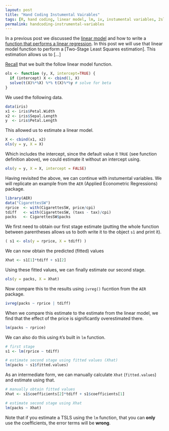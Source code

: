 ```yaml
---
layout: post
title: "Hand Coding Instumental Vairables"
tags: [R, hand coding, linear model, lm, iv, instumental variables, 2sls, tsls]
permalink: handcoding-instrumental-variables
---
```


In a previous post we discussed the [linear model](/handcoding-lm)
and how to write a [function that performs a linear regression](/handcoding-lm-function).
In this post we will use that linear model function to perform a [Two-Stage Least Squares estimation].
This estimation allows us to [...]

[Recall](/handcoding-lm-function) that we built the follow linear model function.

```r
ols <- function (y, X, intercept=TRUE) {
  if (intercept) X <- cbind(1, X)
  solve(t(X)%*%X) %*% t(X)%*%y # solve for beta
}
```

We used the following data.

```r
data(iris)
x1 <- iris$Petal.Width
x2 <- iris$Sepal.Length
y  <- iris$Petal.Length
```

This allowed us to estimate a linear model.

```r
X <- cbind(x1, x2)
ols(y = y, X = X)
```

Which includes the intercept, since the default value it `TRUE` (see function definition above),
we could estimate it without an intercept using.

```r
ols(y = y, X = X, intercept = FALSE)
```

Having revisited the above, we can continue with instumental variables.
We will replicate an example from the `AER` (Applied Econometric Regressions) package.

```r
library(AER)
data("CigarettesSW")
rprice  <- with(CigarettesSW, price/cpi)
tdiff   <- with(CigarettesSW, (taxs - tax)/cpi)
packs   <- CigarettesSW$packs
```

We first need to obtain our first stage estimate (putting the whole function between parentheses allows us to both write it to the object `s1` and print it).

```r
( s1 <- ols(y = rprice, X = tdiff) )
```

We can now obtain the predicted (fitted) values

```r
Xhat <- s1[1]*tdiff + s1[2]
```

Using these fitted values, we can finally estimate our second stage.

```r
ols(y = packs, X = Xhat)
```

Now compare this to the results using `ivreg()` fucntion from the `AER` package.

```r
ivreg(packs ~ rprice | tdiff)
```

When we compare this estimate to the estimate from the linear model,
we find that the effect of the price is significantly overestimated there.

```r
lm(packs ~ rprice)
```

We can also do this using `R`'s built in `lm` function.

```r
# first stage
s1 <- lm(rprice ~ tdiff)

# estimate second stage using fitted values (Xhat)
lm(packs ~ s1$fitted.values)
```

As an intermediate form, we can  manually calculate `Xhat` (`fitted.values`) and estimate using that.

```r
# manually obtain fitted values
Xhat <- s1$coefficients[2]*tdiff + s1$coefficients[1]

# estimate second stage using Xhat
lm(packs ~ Xhat)
```

Note that if you estimate a TSLS using the `lm` function,
that you can **only** use the coefficients,
the error terms will be **wrong**. 
